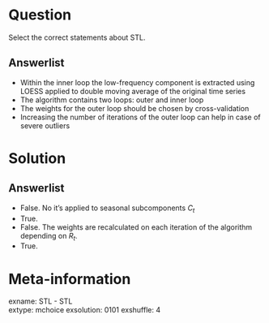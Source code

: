 Question
========

Select the correct statements about STL.

Answerlist
----------

*  Within the inner loop the low-frequency component is extracted using LOESS applied to double moving average of the original time series
*  The algorithm contains two loops: outer and inner loop
*  The weights for the outer loop should be chosen by cross-validation  
*  Increasing the number of iterations of the outer loop can help in case of severe outliers

Solution
========

Answerlist
----------

*  False. No it's applied to seasonal subcomponents $C_t$
*  True.
*  False. The weights are recalculated on each iteration of the algorithm depending on $R_t$. 
*  True.

Meta-information
================
exname: STL - STL    
extype: mchoice
exsolution: 0101
exshuffle: 4

